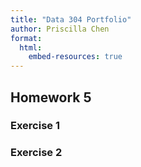 ```yaml
---
title: "Data 304 Portfolio"
author: Priscilla Chen
format:
  html:
    embed-resources: true
---
```

## Homework 5
### Exercise 1
### Exercise 2